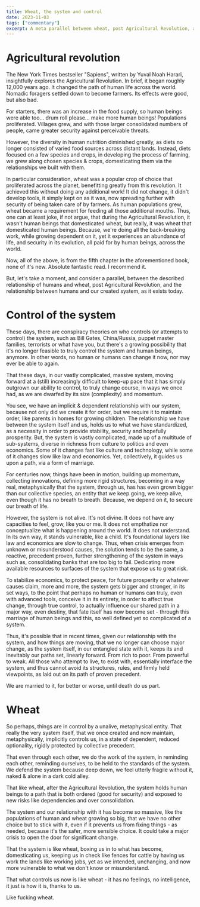 ```yaml
---
title: Wheat, the system and control
date: 2023-11-03
tags: ["commentary"]
excerpt: A meta parallel between wheat, post Agricultural Revolution, and the system today
---
```


# Agricultural revolution

The New York Times bestseller "Sapiens", written by Yuval Noah Harari, insightfully explores the Agricultural Revolution. In brief, it began roughly 12,000 years ago. It changed the path of human life across the world. Nomadic foragers settled down to become farmers. Its effects were good, but also bad.

For starters, there was an increase in the food supply, so human beings were able too... drum roll please... make more human beings! Populations proliferated. Villages grew, and with those larger consolidated numbers of people, came greater security against perceivable threats.

However, the diversity in human nutrition diminished greatly, as diets no longer consisted of varied food sources across distant lands. Instead, diets focused on a few species and crops, in developing the process of farming, we grew along chosen species & crops, domesticating them via the relationships we built with them.

In particular consideration, wheat was a popular crop of choice that proliferated across the planet, benefitting greatly from this revolution. It achieved this without doing any additional work! It did not change, it didn't develop tools, it simply kept on as it was, now spreading further with security of being taken care of by farmers. As human populations grew, wheat became a requirement for feeding all those additional mouths. Thus, one can at least joke, if not argue, that during the Agricultural Revolution, it wasn't human beings that domesticated wheat, but really, it was wheat that domesticated human beings. Because, we're doing all the back-breaking work, while growing dependent on it, yet it experiences an abundance of life, and security in its evolution, all paid for by human beings, across the world.

Now, all of the above, is from the fifth chapter in the aforementioned book, none of it's new. Absolute fantastic read. I recommend it.

But, let's take a moment, and consider a parallel, between the described relationship of humans and wheat, post Agricultural Revolution, and the relationship between humans and our created system, as it exists today.

# Control of the system

These days, there are conspiracy theories on who controls (or attempts to control) the system, such as Bill Gates, China/Russia, puppet master families, terrorists or what have you, but there's a growing possibility that it's no longer feasible to truly control the system and human beings, anymore. In other words, no human or humans can change it now, nor may ever be able to again.

That these days, in our vastly complicated, massive system, moving forward at a (still) increasingly difficult to keep-up pace that it has simply outgrown our ability to control, to truly change course, in ways we once had, as we are dwarfed by its size (complexity) and momentum.

You see, we have an implicit & dependent relationship with our system, because not only did we create it for order, but we require it to maintain order, like parents in homes for growing children. The relationship we have between the system itself and us, holds us to what we have standardized, as a necessity in order to provide stability, security and hopefully prosperity. But, the system is vastly complicated, made up of a multitude of sub-systems, diverse in richness from culture to politics and even economics. Some of it changes fast like culture and technology, while some of it changes slow like law and economics. Yet, collectively, it guides us upon a path, via a form of marriage.

For centuries now, things have been in motion, building up momentum, collecting innovations, defining more rigid structures, becoming in a way real, metaphysically that the system, through us, has has even grown bigger than our collective species, an entity that we keep going, we keep alive, even though it has no breath to breath. Because, we depend on it, to secure our breath of life.

However, the system is not alive. It's not divine. It does not have any capacities to feel, grow, like you or me. It does not empthatize nor conceptualize what is happening around the world. It does not understand. In its own way, it stands vulnerable, like a child. It's foundational layers like law and economics are slow to change. Thus, when crisis emerges from unknown or misunderstood causes, the solution tends to be the same, a reactive, precedent proven, further strengthening of the system in ways such as, consolidating banks that are too big to fail. Dedicating more available resources to surfaces of the system that expose us to great risk.

To stabilize economics, to protect peace, for future prosperity or whatever causes claim, more and more, the system gets bigger and stronger, in its set ways, to the point that perhaps no human or humans can truly, even with advanced tools, conceive it in its entirety, in order to affect true change, through true control, to actually influence our shared path in a major way, even destiny, that fate itself has now become set - through this marriage of human beings and this, so well defined yet so complicated of a system.

Thus, it's possible that in recent times, given our relationship with the system, and how things are moving, that we no longer can choose major change, as the system itself, in our entangled state with it, keeps its and inevitably our paths set, linearly forward. From rich to poor. From powerful to weak. All those who attempt to live, to exist with, essentially interface the system, and thus cannot avoid its structures, rules, and firmly held viewpoints, as laid out on its path of proven precedent.

We are married to it, for better or worse, until death do us part.

# Wheat

So perhaps, things are in control by a unalive, metaphysical entity. That really the very system itself, that we once created and now maintain, metaphysically, implicitly controls us, in a state of dependent, reduced optionality, rigidly protected by collective precedent.

That even through each other, we do the work of the system, in reminding each other, reminding ourselves, to be held to the standards of the system. We defend the system because deep down, we feel utterly fragile without it, naked & alone in a dark cold alley.

That like wheat, after the Agricultural Revolution, the system holds human beings to a path that is both ordered (good for security) and exposed to new risks like dependencies and over consolidation.

The system and our relationship with it has become so massive, like the populations of human and wheat growing so big, that we have no other choice but to stick with it, even if it prevents us from fixing things - as needed, because it's the safer, more sensible choice. It could take a major crisis to open the door for significant change.

That the system is like wheat, boxing us in to what has become, domesticating us, keeping us in check like fences for cattle by having us work the lands like working jobs, yet as we intended, unchanging, and now more vulnerable to what we don't know or misunderstand.

That what controls us now is like wheat - it has no feelings, no intelligence, it just is how it is, thanks to us.

Like fucking wheat.

